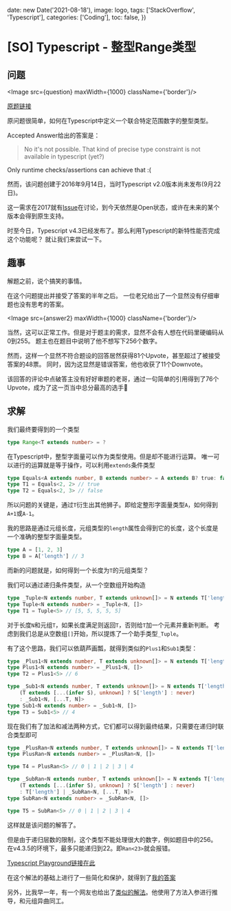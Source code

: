 
  date: new Date('2021-08-18'),
  image: logo,
  tags: ['StackOverflow', 'Typescript'],
  categories: ['Coding'],
  toc: false,
})

# [SO] Typescript - 整型Range类型

## 问题

<Image src={question} maxWidth={1000} className={'border'}/>

[原题链接][question]

原问题很简单，如何在Typescript中定义一个联合特定范围数字的整型类型。

Accepted Answer给出的答案是：

> No it's not possible. That kind of precise type constraint is not available in typescript (yet?)

Only runtime checks/assertions can achieve that :(

然而，该问题创建于2016年9月14日，当时Typescript v2.0版本尚未发布(9月22日)。

这一需求在2017就有[Issue][Github Issue]在讨论，到今天依然是Open状态，或许在未来的某个版本会得到原生支持。

时至今日，Typescript v4.3已经发布了。那么利用Typescript的新特性能否完成这个功能呢？
就让我们来尝试一下。

## 趣事

解题之前，说个搞笑的事情。

在这个问题提出并接受了答案的半年之后。
一位老兄给出了一个显然没有仔细审题也没有思考的答案。

<Image src={answer2} maxWidth={1000} className={'border'}/>

当然，这可以正常工作。但是对于题主的需求，显然不会有人想在代码里硬编码从0到255。
题主也在题目中说明了他不想写下256个数字。

然而，这样一个显然不符合题设的回答居然获得81个Upvote，甚至超过了被接受答案的48票。
同时，因为这显然是错误答案，他也收获了11个Downvote。

该回答的评论中点破答主没有好好审题的老哥，通过一句简单的引用得到了76个Upvote，成为了这一页当中总分最高的选手🤣

## 求解

我们最终要得到的一个类型

```typescript
type Range<T extends number> = ?
```

在Typescript中，整型字面量可以作为类型使用。但是却不能进行运算。
唯一可以进行的运算就是等于操作，可以利用`extends`条件类型

```typescript
type Equals<A extends number, B extends number> = A extends B? true: false
type T1 = Equals<2, 2> // true
type T2 = Equals<2, 3> // false
```

所以问题的关键是，通过`T`衍生出其他狮子。即给定整形字面量类型`A`，如何得到`A+1`或`A-1`。

我的思路是通过元组长度，元组类型的`length`属性会得到它的长度，这个长度是一个准确的整型字面量类型。

```typescript
type A = [1, 2, 3]
type B = A['length'] // 3
```

而新的问题就是，如何得到一个长度为`T`的元组类型？

我们可以通过递归条件类型，从一个空数组开始构造

```typescript
type _Tuple<N extends number, T extends unknown[]> = N extends T['length'] ? T : _Tuple<N, [...T, N]>
type Tuple<N extends number> = _Tuple<N, []>
type T1 = Tuple<5> // [5, 5, 5, 5, 5]
```

对于长度`N`和元组`T`，如果长度满足则返回`T`，否则给`T`加一个元素并重新判断。
考虑到我们总是从空数组`[]`开始，所以提炼了一个助手类型`_Tuple`。

有了这个思路，我们可以依葫芦画瓢，就得到类似的`Plus1`和`Sub1`类型：

```typescript
type _Plus1<N extends number, T extends unknown[]> = N extends T['length'] ? [...T, N]['length'] : _Plus1<N, [...T, N]>
type Plus1<N extends number> = _Plus1<N, []>
type T2 = Plus1<5> // 6

type _Sub1<N extends number, T extends unknown[]> = N extends T['length'] ?
    (T extends [...(infer S), unknown] ? S['length'] : never)
    : _Sub1<N, [...T, N]>
type Sub1<N extends number> = _Sub1<N, []>
type T3 = Sub1<5> // 4
```

现在我们有了加法和减法两种方式，它们都可以得到最终结果，只需要在递归时联合类型即可

```typescript
type _PlusRan<N extends number, T extends unknown[]> = N extends T['length'] ? never : T['length'] | _PlusRan<N, [...T, N]>
type PlusRan<N extends number> = _PlusRan<N, []>

type T4 = PlusRan<5> // 0 | 1 | 2 | 3 | 4

type _SubRan<N extends number, T extends unknown[]> = N extends T['length'] ?
    (T extends [...(infer S), unknown] ? S['length'] : never)
    : T['length'] | _SubRan<N, [...T, N]>
type SubRan<N extends number> = _SubRan<N, []>

type T5 = SubRan<5> // 0 | 1 | 2 | 3 | 4
```

这样就是该问题的解答了。

但是由于递归层数的限制，这个类型不能处理很大的数字，例如题目中的256。
在v4.3.5的环境下，最多只能递归到22。即`Ran<23>`就会报错。

[Typescript Playground链接在此][playground]

在这个解法的基础上进行了一些简化和保护，就得到了[我的答案][my]

另外，比我早一年，有一个网友也给出了[类似的解法][another]。他使用了方法入参进行推导，和元组异曲同工。

[question]: https://stackoverflow.com/questions/39494689
[Github Issue]:  https://github.com/Microsoft/TypeScript/issues/15480
[playground]: https://www.typescriptlang.org/play?jsx=0&allowSyntheticDefaultImports=true&ts=4.3.5#code/C4TwDgpgBA+gKgVzAGwgHgHJQgD2BAOwBMBnKAhAWwCMIAnAGijmz0NKgQIGsCB7AO4EA2gF0AfFAC8ULLnzEycYQHJUBAObAAFitFQA-MygAuWIhToMTYQDp7cJhgkAoUJGZJUmVgo4UaekkZeC8rG1d3aDgARmlPSzQAVkkAelSoYSSmbKhc-NEXN3BoGAAFZAQSGJ95djIA2kZjOsVOHn4hMWDZX3rmVXUtXX0jOwcnUUHCYb1TWAqqmutM+1tHWUiSqEXq2rY2xqD48sq9le6iqOYAJnjdmpSodKgANivtmABlBGplvsOVCaTBYrQ4XF4ghEEnicgOHGUahmOjmBhcUAxUAAFKD4WRxrYsQBLAgAM3oUC+AEomBDOgRRpTppoUfozAQIAA3ehU9GYszfX7LGxrDbOcTFDw-P77PwNIHHELS4WZVyS6IAZniyuSaQyABYPh5TlUAEoAQwIsv6R2auLl7UhXRhMjhDsRQ1ZhnIXIpZg9yJGUAAPgszharRdRZMJdddhHrYDAnQeiaSAmLmrrnB9fdw5bdc8MgAGENQOKhu6hrWhw3q2DSjMA-wKu3Nsh0qHdWHtgZIllBtGY7H2-oE4lkinU2kdKGMr7M2Zsn3cui84f+xde0OC6gZkUTTax7aNgtum2t1OnyMRCX1uBJbW-BNPF6l0MVqBVqA1qB17OvE+e4FjcNzHh4cAAOxAQmNwauIQA
[my]: https://stackoverflow.com/a/63918062/7803527
[another]: https://stackoverflow.com/a/63918062/7803527
